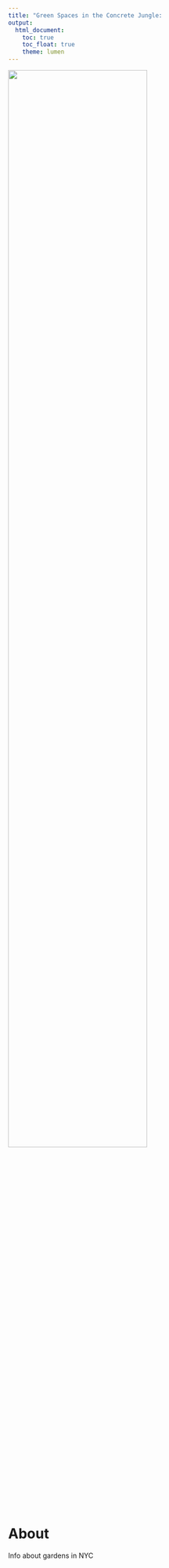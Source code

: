 ```yaml
---
title: "Green Spaces in the Concrete Jungle:                           Community Gardens in NYC"
output: 
  html_document:
    toc: true
    toc_float: true
    theme: lumen
---
```

<img src="./gardenpic.jpg" style="width:75%">

# About
Info about gardens in NYC